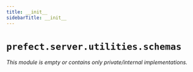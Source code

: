 ```yaml
---
title: __init__
sidebarTitle: __init__
---
```


# `prefect.server.utilities.schemas`

*This module is empty or contains only private/internal implementations.*
